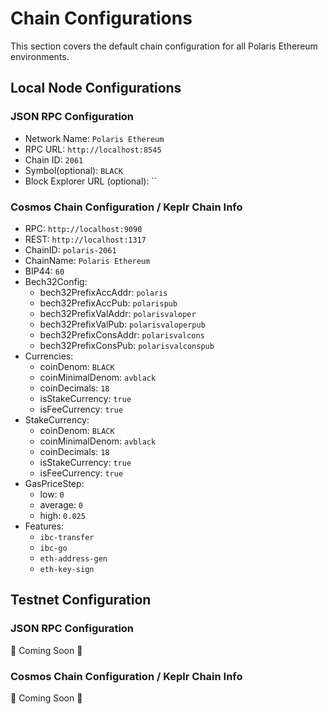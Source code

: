 # Chain Configurations

This section covers the default chain configuration for all Polaris Ethereum
environments.

## Local Node Configurations

### JSON RPC Configuration

- Network Name: `Polaris Ethereum`
- RPC URL: `http://localhost:8545`
- Chain ID: `2061`
- Symbol(optional): `BLACK`
- Block Explorer URL (optional): ``

### Cosmos Chain Configuration / Keplr Chain Info

- RPC: `http://localhost:9090`
- REST: `http://localhost:1317`
- ChainID: `polaris-2061`
- ChainName: `Polaris Ethereum`
- BIP44: `60`
- Bech32Config:
  - bech32PrefixAccAddr: `polaris`
  - bech32PrefixAccPub: `polarispub`
  - bech32PrefixValAddr: `polarisvaloper`
  - bech32PrefixValPub: `polarisvaloperpub`
  - bech32PrefixConsAddr: `polarisvalcons`
  - bech32PrefixConsPub: `polarisvalconspub`
- Currencies:
  - coinDenom: `BLACK`
  - coinMinimalDenom: `avblack`
  - coinDecimals: `18`
  - isStakeCurrency: `true`
  - isFeeCurrency: `true`
- StakeCurrency:
  - coinDenom: `BLACK`
  - coinMinimalDenom: `avblack`
  - coinDecimals: `18`
  - isStakeCurrency: `true`
  - isFeeCurrency: `true`
- GasPriceStep:
  - low: `0`
  - average: `0`
  - high: `0.025`
- Features:
  - `ibc-transfer`
  - `ibc-go`
  - `eth-address-gen`
  - `eth-key-sign`

## Testnet Configuration

### JSON RPC Configuration

🚧 Coming Soon 🚧

### Cosmos Chain Configuration / Keplr Chain Info

🚧 Coming Soon 🚧
